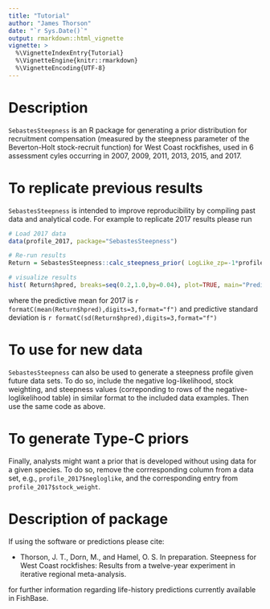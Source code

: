 ```yaml
---
title: "Tutorial"
author: "James Thorson"
date: "`r Sys.Date()`"
output: rmarkdown::html_vignette
vignette: >
  %\VignetteIndexEntry{Tutorial}
  %\VignetteEngine{knitr::rmarkdown}
  %\VignetteEncoding{UTF-8}
---
```


# Description

`SebastesSteepness` is an R package for generating a prior distribution for recruitment compensation (measured by the steepness parameter of the Beverton-Holt stock-recruit function) for West Coast rockfishes, used in 6 assessment cyles occurring in 2007, 2009, 2011, 2013, 2015, and 2017. 

# To replicate previous results

`SebastesSteepness` is intended to improve reproducibility by compiling past data and analytical code.  For example to replicate 2017 results please run

```r
# Load 2017 data
data(profile_2017, package="SebastesSteepness")

# Re-run results
Return = SebastesSteepness::calc_steepness_prior( LogLike_zp=-1*profile_2017$negloglike, h_z=profile_2017$steepness_value, StockWeight=profile_2017$stock_weight, RunDir=paste0(getwd(),"/"), NburnIn=1e4, Nsamp=1e4, Nthin=1e0 )

# visualize results
hist( Return$hpred, breaks=seq(0.2,1.0,by=0.04), plot=TRUE, main="Predictive distribution", xlab="Steepness", ylab="")
```

where the predictive mean for 2017 is `r formatC(mean(Return$hpred),digits=3,format="f")` and predictive standard deviation is `r formatC(sd(Return$hpred),digits=3,format="f")`

# To use for new data

`SebastesSteepness` can also be used to generate a steepness profile given future data sets.  To do so, include the negative log-likelihood, stock weighting, and steepness values (correponding to rows of the negative-loglikelihood table) in similar format to the included data examples.  Then use the same code as above.

# To generate Type-C priors

Finally, analysts might want a prior that is developed without using data for a given species.  To do so, remove the corrresponding column from a data set, e.g., `profile_2017$negloglike`, and the corresponding entry from `profile_2017$stock_weight`.

# Description of package

If using the software or predictions please cite:

* Thorson, J. T., Dorn, M., and Hamel, O. S. In preparation. Steepness for West Coast rockfishes:  Results from a twelve-year experiment in iterative regional meta-analysis.

for further information regarding life-history predictions currently available in FishBase.  

